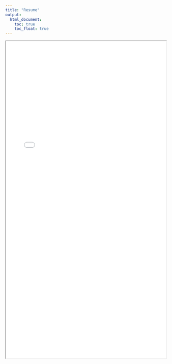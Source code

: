```yaml
---
title: "Resume"
output: 
  html_document:
    toc: true
    toc_float: true
---
```

<iframe src="resume.pdf" width="100%" height="1000px">